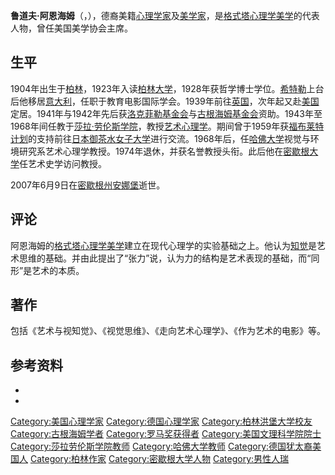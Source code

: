 {{Infobox Scientist
 |name              = 鲁道夫·阿恩海姆<br/>Rudolf Arnheim
 |image             = 
 |birth_date        = {{Birth date|1904|7|15}}
 |birth_place       = {{flag|German Empire}}[[柏林|柏林]]
 |death_date        = {{death date and age|2007|6|9|1904|7|15}}
 |death_place       = {{USA}}[[密歇根州|密歇根州]][[安娜堡|安娜堡]]
 |nationality       = {{GER}}<br>{{USA}}
 |fields            = 艺术心理学、电影理论
 |workplaces        = 
 |alma_mater        = [[柏林大学|柏林大学]]
 |doctoral_advisor  = [[马科斯·韦特墨|马科斯·韦特墨]]
 |academic_advisors = [[沃尔夫冈·苛勒|沃尔夫冈·苛勒]]<br>[[库尔特·勒温|库尔特·勒温]]
 |doctoral_students = 
 |notable_students  = 
 |known_for         = 
 |influences        = 
 |influenced        = 
 |awards            = 
 |religion          = 
 |footnotes         = 
}}

'''鲁道夫·阿恩海姆'''（{{lang-de|Rudolf Arnheim}}，{{bd|1904年|7月15日|2007年|6月9日|catIdx=Arnheim, Rudolf}}），德裔美籍[[心理学家|心理学家]]及[[美学家|美学家]]，是[[格式塔心理学美学|格式塔心理学美学]]的代表人物，曾任美国美学协会主席。

== 生平 ==
1904年出生于[[柏林|柏林]]，1923年入读[[柏林大学|柏林大学]]，1928年获哲学博士学位。[[希特勒|希特勒]]上台后他移居[[意大利|意大利]]，任职于教育电影国际学会。1939年前往[[英国|英国]]，次年起又赴[[美国|美国]]定居。1941年与1942年先后获[[洛克菲勒基金会|洛克菲勒基金会]]与[[古根海姆基金会|古根海姆基金会]]资助。1943年至1968年间任教于[[莎拉·劳伦斯学院|莎拉·劳伦斯学院]]，教授[[艺术心理学|艺术心理学]]。期间曾于1959年获[[福布莱特计划|福布莱特计划]]的支持前往[[日本|日本]][[御茶水女子大学|御茶水女子大学]]进行交流。1968年后，任[[哈佛大学|哈佛大学]]视觉与环境研究系艺术心理学教授。1974年退休，并获名誉教授头衔。此后他在[[密歇根大学|密歇根大学]]任艺术史学访问教授。

2007年6月9日在[[密歇根州|密歇根州]][[安娜堡|安娜堡]]逝世。

==评论==
阿恩海姆的[[格式塔心理学美学|格式塔心理学美学]]建立在现代心理学的实验基础之上。他认为[[知觉|知觉]]是艺术思维的基础。并由此提出了“张力”说，认为力的结构是艺术表现的基础，而“同形”是艺术的本质。

==著作==
包括《艺术与视知觉》、《视觉思维》、《走向艺术心理学》、《作为艺术的电影》等。

== 参考资料 ==
{{reflistH}}
* {{cite book|title=《阿恩海姆视知觉形式动力理论研究》|author=宁海林|publisher=人民出版社|year=2009}}
* {{cite web|url=http://202.118.167.114/kc1/demo/wyx/wylljk/content/foreign/70.html|title=阿恩海姆|publisher=文艺理论家库（高等教育出版社、高等教育电子音像出版社）}}{{dead link|date=2018年5月 |bot=InternetArchiveBot |fix-attempted=yes }}
{{reflistF}}

{{Authority control}}
{{DEFAULTSORT:Arnheim, Rudolf}}
[[Category:美国心理学家|Category:美国心理学家]]
[[Category:德国心理学家|Category:德国心理学家]]
[[Category:柏林洪堡大学校友|Category:柏林洪堡大学校友]]
[[Category:古根海姆学者|Category:古根海姆学者]]
[[Category:罗马奖获得者|Category:罗马奖获得者]]
[[Category:美国文理科学院院士|Category:美国文理科学院院士]]
[[Category:莎拉劳伦斯学院教师|Category:莎拉劳伦斯学院教师]]
[[Category:哈佛大学教师|Category:哈佛大学教师]]
[[Category:德国犹太裔美国人|Category:德国犹太裔美国人]]
[[Category:柏林作家|Category:柏林作家]]
[[Category:密歇根大学人物|Category:密歇根大学人物]]
[[Category:男性人瑞|Category:男性人瑞]]